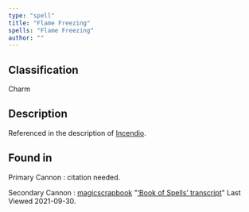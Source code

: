 ```yaml
---
type: "spell"
title: "Flame Freezing"
spells: "Flame Freezing"
author: ""
---
```


## Classification

Charm

## Description

Referenced in the description of [Incendio][].

[Incendio]: <../incendio>

## Found in

Primary Cannon
:   citation needed.

Secondary Cannon
:   [magicscrapbook](https://magicscrapbook.tumblr.com/)
    "[‘Book of Spells’ transcript](https://magicscrapbook.tumblr.com/post/162085200042/book-of-spells-transcript)"
    Last Viewed 2021-09-30.
